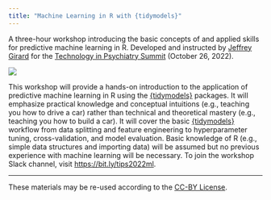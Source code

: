 ```yaml
---
title: "Machine Learning in R with {tidymodels}"
---
```


A three-hour workshop introducing the basic concepts of and applied skills for predictive machine learning in R. Developed and instructed by [Jeffrey Girard](https://github.com/jmgirard) for the [Technology in Psychiatry Summit](https://home.mcleanhospital.org/tips) (October 26, 2022).

![](./img/predictive_analytics_357EDD.svg){.hero}

This workshop will provide a hands-on introduction to the application of predictive machine learning in R using the [{tidymodels}](https://www.tidymodels.org) packages. It will emphasize practical knowledge and conceptual intuitions (e.g., teaching you how to drive a car) rather than technical and theoretical mastery (e.g., teaching you how to build a car). It will cover the basic [{tidymodels}](https://www.tidymodels.org) workflow from data splitting and feature engineering to hyperparameter tuning, cross-validation, and model evaluation. Basic knowledge of R (e.g., simple data structures and importing data) will be assumed but no previous experience with machine learning will be necessary. To join the workshop Slack channel, visit <https://bit.ly/tips2022ml>.

---

These materials may be re-used according to the [CC-BY License](./LICENSE.md).